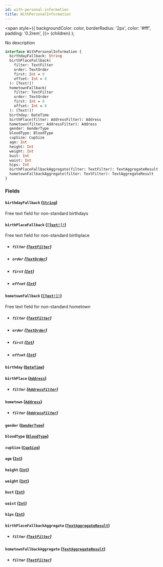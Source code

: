 ```yaml
---
id: with-personal-information
title: WithPersonalInformation
---
```


<span
style={{
      backgroundColor: color,
      borderRadius: '2px',
      color: '#fff',
      padding: '0.2rem',
    }}>
{children}
</span>
);

No description

```graphql
interface WithPersonalInformation {
  birthdayFallback: String
  birthPlaceFallback(
    filter: TextFilter
    order: TextOrder
    first: Int = 0
    offset: Int = 0
  ): [Text!]!
  hometownFallback(
    filter: TextFilter
    order: TextOrder
    first: Int = 0
    offset: Int = 0
  ): [Text!]!
  birthday: DateTime
  birthPlace(filter: AddressFilter): Address
  hometown(filter: AddressFilter): Address
  gender: GenderType
  bloodType: BloodType
  cupSize: CupSize
  age: Int
  height: Int
  weight: Int
  bust: Int
  waist: Int
  hips: Int
  birthPlaceFallbackAggregate(filter: TextFilter): TextAggregateResult
  hometownFallbackAggregate(filter: TextFilter): TextAggregateResult
}
```

### Fields

#### `birthdayFallback` ([`String`](/docs/schema/scalars/string))

Free text field for non-standard birthdays

#### `birthPlaceFallback` ([`[Text!]!`](/docs/schema/objects/text))

Free text field for non-standard birthplace

- ##### `filter` ([`TextFilter`](/docs/schema/inputs/text-filter))

- ##### `order` ([`TextOrder`](/docs/schema/inputs/text-order))

- ##### `first` ([`Int`](/docs/schema/scalars/int))

- ##### `offset` ([`Int`](/docs/schema/scalars/int))

#### `hometownFallback` ([`[Text!]!`](/docs/schema/objects/text))

Free text field for non-standard hometown

- ##### `filter` ([`TextFilter`](/docs/schema/inputs/text-filter))

- ##### `order` ([`TextOrder`](/docs/schema/inputs/text-order))

- ##### `first` ([`Int`](/docs/schema/scalars/int))

- ##### `offset` ([`Int`](/docs/schema/scalars/int))

#### `birthday` ([`DateTime`](/docs/schema/scalars/date-time))

#### `birthPlace` ([`Address`](/docs/schema/objects/address))

- ##### `filter` ([`AddressFilter`](/docs/schema/inputs/address-filter))

#### `hometown` ([`Address`](/docs/schema/objects/address))

- ##### `filter` ([`AddressFilter`](/docs/schema/inputs/address-filter))

#### `gender` ([`GenderType`](/docs/schema/enums/gender-type))

#### `bloodType` ([`BloodType`](/docs/schema/enums/blood-type))

#### `cupSize` ([`CupSize`](/docs/schema/enums/cup-size))

#### `age` ([`Int`](/docs/schema/scalars/int))

#### `height` ([`Int`](/docs/schema/scalars/int))

#### `weight` ([`Int`](/docs/schema/scalars/int))

#### `bust` ([`Int`](/docs/schema/scalars/int))

#### `waist` ([`Int`](/docs/schema/scalars/int))

#### `hips` ([`Int`](/docs/schema/scalars/int))

#### `birthPlaceFallbackAggregate` ([`TextAggregateResult`](/docs/schema/objects/text-aggregate-result))

- ##### `filter` ([`TextFilter`](/docs/schema/inputs/text-filter))

#### `hometownFallbackAggregate` ([`TextAggregateResult`](/docs/schema/objects/text-aggregate-result))

- ##### `filter` ([`TextFilter`](/docs/schema/inputs/text-filter))
